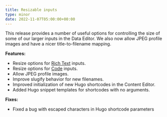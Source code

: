 ```yaml
---
title: Resizable inputs
type: minor
date: 2022-11-07T05:00:00+00:00
---
```

This release provides a number of useful options for controlling the size of some of our larger inputs in the Data Editor. We also now allow JPEG profile images and have a nicer title-to-filename mapping.

**Features:**

* Resize options for [Rich Text](/documentation/articles/what-is-a-rich-text-input/) inputs.
* Resize options for [Code](/documentation/articles/what-is-a-code-input/) inputs.
* Allow JPEG profile images.
* Improve slugify behavior for new filenames.
* Improved initialization of new Hugo shortcodes in the Content Editor.
* Added Hugo snippet templates for shortcodes with no arguments.

**Fixes:**

* Fixed a bug with escaped characters in Hugo shortcode parameters